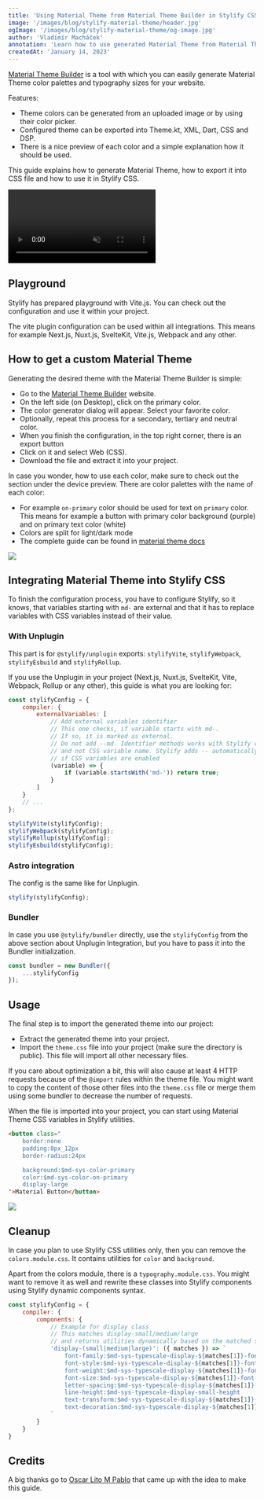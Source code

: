 ```yaml
---
title: 'Using Material Theme from Material Theme Builder in Stylify CSS'
image: '/images/blog/stylify-material-theme/header.jpg'
ogImage: '/images/blog/stylify-material-theme/og-image.jpg'
author: 'Vladimír Macháček'
annotation: 'Learn how to use generated Material Theme from Material Theme Builder in Stylify CSS and increase your productivity in a minute.'
createdAt: 'January 14, 2023'
---
```


[Material Theme Builder](https://m3.material.io/theme-builder#/custom) is a tool with which you can easily generate Material Theme color palettes and typography sizes for your website.

Features:
- Theme colors can be generated from an uploaded image or by using their color picker.
- Configured theme can be exported into Theme.kt, XML, Dart, CSS and DSP.
- There is a nice preview of each color and a simple explanation how it should be used.

This guide explains how to generate Material Theme, how to export it into CSS file and how to use it in Stylify CSS.

<video autoplay muted loop>
	<source src="/videos/material-theme-builder.mp4" type="video/mp4" />
</video>

## Playground
Stylify has prepared playground with Vite.js. You can check out the configuration and use it within your project.

The vite plugin configuration can be used within all integrations. This means for example Next.js, Nuxt.js, SvelteKit, Vite.js, Webpack and any other.

<StackBlitzLink link="stylify-material-theme-example" />

## How to get a custom Material Theme
Generating the desired theme with the Material Theme Builder is simple:
- Go to the [Material Theme Builder](https://m3.material.io/theme-builder#/custom) website.
- On the left side (on Desktop), click on the primary color.
- The color generator dialog will appear. Select your favorite color.
- Optionally, repeat this process for a secondary, tertiary and neutral color.
- When you finish the configuration, in the top right corner, there is an export button
- Click on it and select Web (CSS).
- Download the file and extract it into your project.

In case you wonder, how to use each color, make sure to check out the section under the device preview. There are color palettes with the name of each color:
- For example `on-primary` color should be used for text on `primary` color. This means for example a button with primary color background (purple) and on primary text color (white)
- Colors are split for light/dark mode
- The complete guide can be found in [material theme docs](https://m3.material.io/styles/color/the-color-system/color-roles)

<img src="/images/blog/stylify-material-theme/colors-setup.png" loading="lazy" fetchpriority="low" />

## Integrating Material Theme into Stylify CSS
To finish the configuration process, you have to configure Stylify, so it knows, that variables starting with `md-` are external and that it has to replace variables with CSS variables instead of their value.

### With Unplugin
This part is for `@stylify/unplugin` exports: `stylifyVite`, `stylifyWebpack`, `stylifyEsbuild` and `stylifyRollup`.

If you use the Unplugin in your project (Next.js, Nuxt.js, SvelteKit, Vite, Webpack, Rollup or any other), this guide is what you are looking for:
```javascript
const stylifyConfig = {
	compiler: {
		externalVariables: [
			// Add external variables identifier
			// This one checks, if variable starts with md-.
			// If so, it is marked as external.
			// Do not add --md. Identifier methods works with Stylify variable name
			// and not CSS variable name. Stylify adds -- automatically
			// if CSS variables are enabled
			(variable) => {
				if (variable.startsWith('md-')) return true;
			}
		]
	}
	// ...
};

stylifyVite(stylifyConfig);
stylifyWebpack(stylifyConfig);
stylifyRollup(stylifyConfig);
stylifyEsbuild(stylifyConfig);
```

### Astro integration
The config is the same like for Unplugin.

```javascript
stylify(stylifyConfig);
```

### Bundler
In case you use `@stylify/bundler` directly, use the `stylifyConfig` from the above section about Unplugin Integration, but you have to pass it into the Bundler initialization.

```javascript
const bundler = new Bundler({
	...stylifyConfig
});
```

## Usage
The final step is to import the generated theme into our project:
- Extract the generated theme into your project.
- Import the `theme.css` file into your project (make sure the directory is public). This file will import all other necessary files.

<Note>If you care about optimization a bit, this will also cause at least 4 HTTP requests because of the `@import` rules within the theme file.
You might want to copy the content of those other files into the <code>theme.css</code> file or merge them using some bundler to decrease the number of requests.</Note>

When the file is imported into your project, you can start using Material Theme CSS variables in Stylify utilities.
```html
<button class="
	border:none
	padding:8px_12px
	border-radius:24px

	background:$md-sys-color-primary
	color:$md-sys-color-on-primary
	display-large
">Material Button</button>
```

<img src="/images/blog/stylify-material-theme/buttons.png" loading="lazy" fetchpriority="low" />

## Cleanup
In case you plan to use Stylify CSS utilities only, then you can remove the `colors.module.css`. It contains utilities for `color` and `background`.

Apart from the colors module, there is a `typography.module.css`. You might want to remove it as well and rewrite these classes into Stylify components using Stylify dynamic components syntax.

```javascript
const stylifyConfig = {
	compiler: {
		components: {
			// Example for display class
			// This matches display-small/medium/large
			// and returns utilities dynamically based on the matched size
			'display-(small|medium|large)': ({ matches }) => `
				font-family:$md-sys-typescale-display-${matches[1]}-font-family-name
				font-style:$md-sys-typescale-display-${matches[1]}-font-family-style
				font-weight:$md-sys-typescale-display-${matches[1]}-font-weight
				font-size:$md-sys-typescale-display-${matches[1]}-font-size
				letter-spacing:$md-sys-typescale-display-${matches[1]}-tracking
				line-height:$md-sys-typescale-display-small-height
				text-transform:$md-sys-typescale-display-${matches[1]}-text-transform
				text-decoration:$md-sys-typescale-display-${matches[1]}-text-decoration
			`
		}
	}
}
```

## Credits
A big thanks go to [Oscar Lito M Pablo](https://twitter.com/FlipOneUp) that came up with the idea to make this guide.
